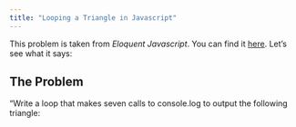 ```yaml
---
title: "Looping a Triangle in Javascript"
---
```


This problem is taken from *Eloquent Javascript*. You can find it [here](https://eloquentjavascript.net/02_program_structure.html#i_umoXp9u0e7){target="_blank"}. Let's see what it says:

## The Problem

"Write a loop that makes seven calls to console.log to output the following triangle:


#
##
###
####
#####
######
#######



